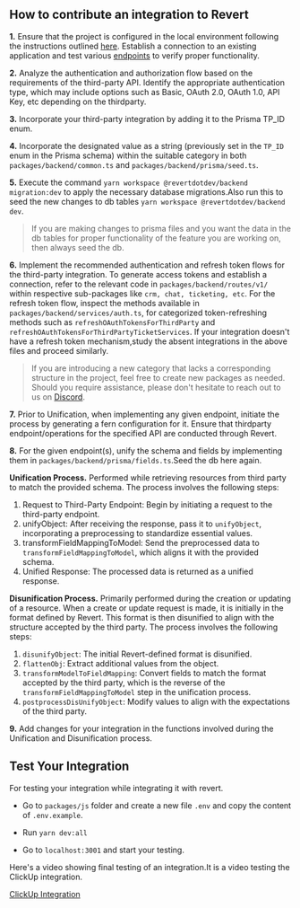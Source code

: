 ## How to contribute an integration to Revert

**1.** Ensure that the project is configured in the local environment following the instructions outlined [here](https://github.com/revertinc/revert/blob/main/CONTRIBUTING.md). Establish a connection to an existing application and test various [endpoints](https://docs.revert.dev/api-reference) to verify proper functionality.

**2.** Analyze the authentication and authorization flow based on the requirements of the third-party API. Identify the appropriate authentication type, which may include options such as Basic, OAuth 2.0, OAuth 1.0, API Key, etc depending on the thirdparty.

**3.** Incorporate your third-party integration by adding it to the Prisma TP_ID enum.

**4.** Incorporate the designated value as a string (previously set in the `TP_ID` enum in the Prisma schema) within the suitable category in both `packages/backend/common.ts` and `packages/backend/prisma/seed.ts`.

**5.** Execute the command `yarn workspace @revertdotdev/backend migration:dev` to apply the necessary database migrations.Also run this to seed the new changes to db tables `yarn workspace @revertdotdev/backend dev`.

> If you are making changes to prisma files and you want the data in the db tables for proper functionality of the feature you are working on, then always seed the db.

**6.** Implement the recommended authentication and refresh token flows for the third-party integration. To generate access tokens and establish a connection, refer to the relevant code in `packages/backend/routes/v1/` within respective sub-packages like `crm, chat, ticketing, etc`. For the refresh token flow, inspect the methods available in `packages/backend/services/auth.ts`, for categorized token-refreshing methods such as `refreshOAuthTokensForThirdParty` and `refreshOAuthTokensForThirdPartyTicketServices`.
If your integration doesn't have a refresh token mechanism,study the absent integrations in the above files and proceed similarly.

> If you are introducing a new category that lacks a corresponding structure in the project, feel free to create new packages as needed. Should you require assistance, please don't hesitate to reach out to us on [Discord](<(https://discord.gg/q5K5cRhymW)>).

**7.** Prior to Unification, when implementing any given endpoint, initiate the process by generating a fern configuration for it. Ensure that thirdparty endpoint/operations for the specified API are conducted through Revert.

**8.** For the given endpoint(s), unify the schema and fields by implementing them in `packages/backend/prisma/fields.ts`.Seed the db here again.

**Unification Process.** Performed while retrieving resources from third party to match the provided schema. The process involves the following steps:

1. Request to Third-Party Endpoint: Begin by initiating a request to the third-party endpoint.
2. unifyObject: After receiving the response, pass it to `unifyObject`, incorporating a preprocessing to standardize essential values.
3. transformFieldMappingToModel: Send the preprocessed data to `transformFieldMappingToModel`, which aligns it with the provided schema.
4. Unified Response: The processed data is returned as a unified response.

**Disunification Process.** Primarily performed during the creation or updating of a resource. When a create or update request is made, it is initially in the format defined by Revert. This format is then disunified to align with the structure accepted by the third party. The process involves the following steps:

1. `disunifyObject`: The initial Revert-defined format is disunified.
2. `flattenObj`: Extract additional values from the object.
3. `transformModelToFieldMapping`: Convert fields to match the format accepted by the third party, which is the reverse of the `transformFieldMappingToModel` step in the unification process.
4. `postprocessDisUnifyObject`: Modify values to align with the expectations of the third party.

**9.** Add changes for your integration in the functions involved during the Unification and Disunification process.

## Test Your Integration

For testing your integration while integrating it with revert.

-   Go to `packages/js` folder and create a new file `.env` and copy the content of `.env.example`.

-   Run `yarn dev:all`

-   Go to `localhost:3001` and start your testing.

Here's a video showing final testing of an integration.It is a video testing the ClickUp integration.

[ClickUp Integration](https://www.loom.com/share/1d8947425bcc49af89f210555a50f441?sid=51ad2d45-514a-4536-ac62-772a069cb4a7)
